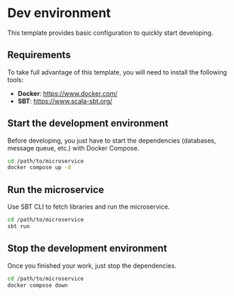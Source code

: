 # Dev environment

This template provides basic configuration to quickly start developing.

## Requirements

To take full advantage of this template, you will need to install the following tools:

- **Docker**: https://www.docker.com/
- **SBT**: https://www.scala-sbt.org/

## Start the development environment

Before developing, you just have to start the dependencies (databases, message queue, etc.) with Docker Compose.

```bash
cd /path/to/microservice
docker compose up -d
```

## Run the microservice

Use SBT CLI to fetch libraries and run the microservice.

```bash
cd /path/to/microservice
sbt run
```

## Stop the development environment

Once you finished your work, just stop the dependencies.

```bash
cd /path/to/microservice
docker compose down
```
